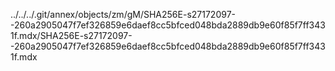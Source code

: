 ../../../.git/annex/objects/zm/gM/SHA256E-s27172097--260a2905047f7ef326859e6daef8cc5bfced048bda2889db9e60f85f7ff3431f.mdx/SHA256E-s27172097--260a2905047f7ef326859e6daef8cc5bfced048bda2889db9e60f85f7ff3431f.mdx